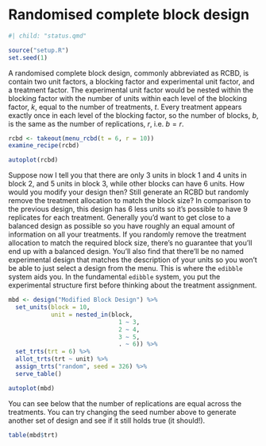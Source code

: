 # Randomised complete block design

```r
#| child: "status.qmd"
```
```r
source("setup.R")
set.seed(1)
```

A randomised complete block design, commonly abbreviated as RCBD, is contain two unit factors, a blocking factor and experimental unit factor, and a treatment factor. The experimental unit factor would be nested within the blocking factor with the number of units within each level of the blocking factor, $k$, equal to the number of treatments, $t$. Every treatment appears exactly once in each level of the blocking factor, so the number of blocks, $b$, is the same as the number of replications, $r$, i.e. $b = r$. 

```r
rcbd <- takeout(menu_rcbd(t = 6, r = 10))
examine_recipe(rcbd)
```

```r
autoplot(rcbd)
```

Suppose now I tell you that there are only 3 units in block 1 and 4 units in block 2, and 5 units in block 3, while other blocks can have 6 units. How would you modify your design then? Still generate an RCBD but randomly remove the treatment allocation to match the block size? In comparison to the previous design, this design has 6 less units so it's possible to have 9 replicates for each treatment. Generally you'd want to get close to a balanced design as possible so you have roughly an equal amount of information on all your treatments. If you randomly remove the treatment allocation to match the required block size, there's no guarantee that you'll end up with a balanced design. You'll also find that there'll be no named experimental design that matches the description of your units so you won't be able to just select a design from the menu. This is where the `edibble` system aids you. In the fundamental `edibble` system, you put the experimental structure first before thinking about the treatment assignment. 

```r
mbd <- design("Modified Block Design") %>%
  set_units(block = 10,
            unit = nested_in(block, 
                               1 ~ 3,
                               2 ~ 4,
                               3 ~ 5,
                               . ~ 6)) %>%
  set_trts(trt = 6) %>%
  allot_trts(trt ~ unit) %>%
  assign_trts("random", seed = 326) %>%
  serve_table()
```

```r
autoplot(mbd)
```

You can see below that the number of replications are equal across the treatments. You can try changing the seed number above to generate another set of design and see if it still holds true (it should!).

```r
table(mbd$trt)
```

